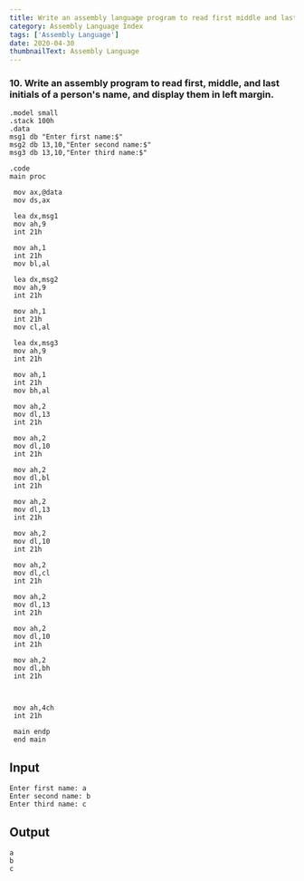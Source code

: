---
title: Write an assembly language program to read first middle and last initials of a persons name and display them in left margin
category: Assembly Language Index
tags: ['Assembly Language']
date: 2020-04-30
thumbnailText: Assembly Language
---
### 10. Write an assembly program to read first, middle, and last initials of a person's name, and display them in left margin.
```
.model small
.stack 100h
.data
msg1 db "Enter first name:$"
msg2 db 13,10,"Enter second name:$"
msg3 db 13,10,"Enter third name:$"

.code
main proc

 mov ax,@data
 mov ds,ax

 lea dx,msg1
 mov ah,9
 int 21h

 mov ah,1
 int 21h
 mov bl,al

 lea dx,msg2
 mov ah,9
 int 21h

 mov ah,1
 int 21h
 mov cl,al

 lea dx,msg3
 mov ah,9
 int 21h

 mov ah,1
 int 21h
 mov bh,al

 mov ah,2
 mov dl,13
 int 21h

 mov ah,2
 mov dl,10
 int 21h

 mov ah,2
 mov dl,bl
 int 21h

 mov ah,2
 mov dl,13
 int 21h

 mov ah,2
 mov dl,10
 int 21h

 mov ah,2
 mov dl,cl
 int 21h

 mov ah,2
 mov dl,13
 int 21h

 mov ah,2
 mov dl,10
 int 21h

 mov ah,2
 mov dl,bh
 int 21h



 mov ah,4ch
 int 21h

 main endp
 end main
```

## Input
```
Enter first name: a
Enter second name: b
Enter third name: c
```
## Output
```
a
b
c
```